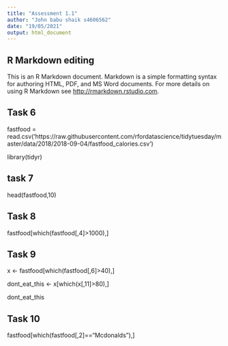 ---
title: "Assessment 1.1"
author: "John babu shaik s4606562"
date: "19/05/2021"
output: html_document
---

## R Markdown editing

This is an R Markdown document. Markdown is a simple formatting syntax for authoring HTML, PDF, and MS Word documents. For more details on using R Markdown see <http://rmarkdown.rstudio.com>.

## Task 6
fastfood = read.csv('https://raw.githubusercontent.com/rfordatascience/tidytuesday/master/data/2018/2018-09-04/fastfood_calories.csv')

library(tidyr)

## task 7
head(fastfood,10)

## Task 8
fastfood[which(fastfood[,4]>1000),]

## Task 9
x <- fastfood[which(fastfood[,6]>40),]

dont_eat_this <- x[which(x[,11]>80),]

dont_eat_this

## Task 10
fastfood[which(fastfood[,2]=="Mcdonalds"),]


